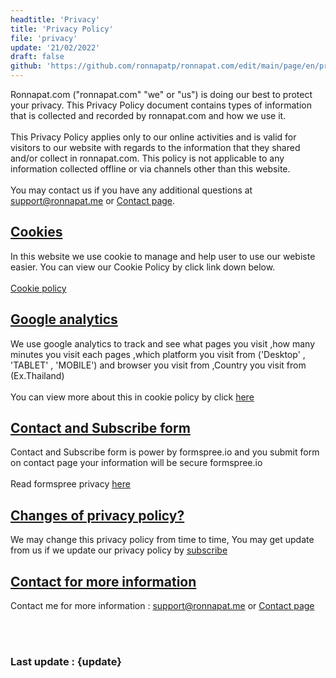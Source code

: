 ```yaml
---
headtitle: 'Privacy'
title: 'Privacy Policy'
file: 'privacy'
update: '21/02/2022'
draft: false
github: 'https://github.com/ronnapatp/ronnapat.com/edit/main/page/en/privacy.mdx'
---
```

Ronnapat.com ("ronnapat.com" "we" or "us") is doing our best to
protect your privacy. This Privacy Policy document contains types of
information that is collected and recorded by ronnapat.com and how
we use it.
<br />
<br />
This Privacy Policy applies only to our online activities and is
valid for visitors to our website with regards to the information
that they shared and/or collect in ronnapat.com. This policy is not
applicable to any information collected offline or via channels
other than this website.
<br />
<br />
You may contact us if you have any additional questions at
[support@ronnapat.me](mailto:support@ronnapat.me)
or [Contact page](/contact).

<div className="mt-14" id="cookie"></div>

## [Cookies](#cookie)

In this website we use cookie to manage and help user to use our
webiste easier. You can view our Cookie Policy by click link down
below.
<br />
<br />
[Cookie policy](/cookie)
          
<div className="mt-14" id="google-analytics"></div>

## [Google analytics](#google-analytics)
We use google analytics to track and see what pages you visit ,how
many minutes you visit each pages ,which platform you visit from
('Desktop' , 'TABLET' , 'MOBILE') and browser you visit from
,Country you visit from (Ex.Thailand)
<br />
<br />
You can view more about this in cookie policy by click [here](/cookie)

<div className="mt-14" id="contact-and-subscribe-form"></div>

## [Contact and Subscribe form](#contact-and-subscribe-form)

Contact and Subscribe form is power by formspree.io and you submit
form on contact page your information will be secure formspree.io
<br />
<br />
Read formspree privacy [here](https://formspree.io/legal/privacy-policy)

<div className="mt-14" id="changes-of-privacy-policy"></div>

## [Changes of privacy policy?](#changes-of-privacy-policy)

We may change this privacy policy from time to time, You may get
update from us if we update our privacy policy by [subscribe](/sub)

<div className="mt-14 mb-10" id="contact-for-more-information"></div>

## [Contact for more information](#contact-for-more-information)

Contact me for more information : [support@ronnapat.me](mailto:support@ronnapat.me) or [Contact page](/contact)

<br /><br />

### Last update : {update}